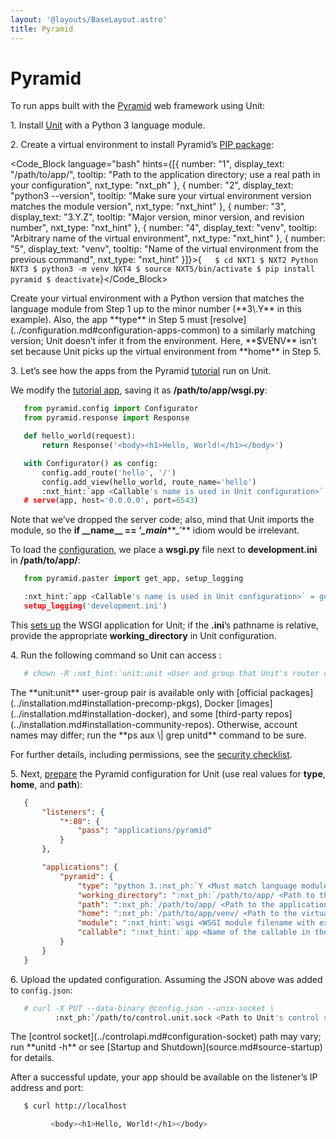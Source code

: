 ```yaml
---
layout: '@layouts/BaseLayout.astro'
title: Pyramid
---
```

# Pyramid

To run apps built with the [Pyramid](https://trypyramid.com) web framework using Unit:

1\. Install [Unit](../installation.md#installation-precomp-pkgs) with a Python 3 language module.

2\. Create a virtual environment to install Pyramid’s [PIP package](https://docs.pylonsproject.org/projects/pyramid/en/latest/narr/install.html#installing-pyramid-on-a-unix-system):

<Code_Block language="bash" hints={[{ number: "1", display_text: "/path/to/app/", tooltip: "Path to the application directory; use a real path in your configuration", nxt_type: "nxt_ph" }, { number: "2", display_text: "python3 --version", tooltip: "Make sure your virtual environment version matches the module version", nxt_type: "nxt_hint" }, { number: "3", display_text: "3.Y.Z", tooltip: "Major version, minor version, and revision number", nxt_type: "nxt_hint" }, { number: "4", display_text: "venv", tooltip: "Arbitrary name of the virtual environment", nxt_type: "nxt_hint" }, { number: "5", display_text: "venv", tooltip: "Name of the virtual environment from the previous command", nxt_type: "nxt_hint" }]}>{`   $ cd NXT1
   $ NXT2
         Python NXT3
   $ python3 -m venv NXT4
   $ source NXT5/bin/activate
   $ pip install pyramid
   $ deactivate`}</Code_Block>

<Note type="warning">
Create your virtual environment with a Python version that matches the language module from Step 1 up to the minor number (**3\.Y** in this example). Also, the app **type** in Step 5 must [resolve](../configuration.md#configuration-apps-common) to a similarly matching version; Unit doesn’t infer it from the environment.
</Note>

<Note type="note">
Here, **$VENV** isn’t set because Unit picks up the virtual environment from **home** in Step 5.
</Note>

3\. Let’s see how the apps from the Pyramid [tutorial](https://docs.pylonsproject.org/projects/pyramid/en/latest/quick_tutorial) run on Unit.

We modify the [tutorial app](https://docs.pylonsproject.org/projects/pyramid/en/latest/quick_tutorial/hello_world.html#steps), saving it as **/path/to/app/wsgi.py**:

```python
   from pyramid.config import Configurator
   from pyramid.response import Response

   def hello_world(request):
       return Response('<body><h1>Hello, World!</h1></body>')

   with Configurator() as config:
       config.add_route('hello', '/')
       config.add_view(hello_world, route_name='hello')
       :nxt_hint:`app <Callable's name is used in Unit configuration>` = config.make_wsgi_app()
   # serve(app, host='0.0.0.0', port=6543)
```

Note that we’ve dropped the server code; also, mind that Unit imports the module, so the **if \_\_name\_\_ == ‘*****\_main*****\_’** idiom would be irrelevant.

To load the [configuration](https://docs.pylonsproject.org/projects/pyramid/en/latest/quick_tutorial/ini.html), we place a **wsgi.py** file next to **development.ini** in **/path/to/app/**:

```python
   from pyramid.paster import get_app, setup_logging

   :nxt_hint:`app <Callable's name is used in Unit configuration>` = get_app('development.ini')
   setup_logging('development.ini')
```

This [sets up](https://docs.pylonsproject.org/projects/pyramid/en/latest/api/paster.html) the WSGI application for Unit; if the **.ini**’s pathname is relative, provide the appropriate **working\_directory** in Unit configuration.

4\. Run the following command so Unit can access :

```bash
   # chown -R :nxt_hint:`unit:unit <User and group that Unit's router runs as by default>` :nxt_ph:`/path/to/app/ <Path to the application files such as /data/www/app/; use a real path in your commands>`
```

<Note type="note">
The **unit:unit** user-group pair is available only with [official packages](../installation.md#installation-precomp-pkgs), Docker [images](../installation.md#installation-docker), and some [third-party repos](../installation.md#installation-community-repos). Otherwise, account names may differ; run the **ps aux \| grep unitd** command to be sure.
</Note>

For further details, including permissions, see the [security checklist](security.md#security-apps).

5\. Next, [prepare](../configuration.md#configuration-python) the Pyramid configuration for Unit (use real values for **type**, **home**, and **path**):

```json
   {
       "listeners": {
           "*:80": {
               "pass": "applications/pyramid"
           }
       },

       "applications": {
           "pyramid": {
               "type": "python 3.:nxt_ph:`Y <Must match language module version and virtual environment version>`",
               "working_directory": ":nxt_ph:`/path/to/app/ <Path to the application directory; use a real path in your configuration>`",
               "path": ":nxt_ph:`/path/to/app/ <Path to the application directory; use a real path in your configuration>`",
               "home": ":nxt_ph:`/path/to/app/venv/ <Path to the virtual environment, if any>`",
               "module": ":nxt_hint:`wsgi <WSGI module filename with extension omitted>`",
               "callable": ":nxt_hint:`app <Name of the callable in the module to run>`"
           }
       }
   }
```

6\. Upload the updated configuration.  Assuming the JSON above was added to `config.json`:

```bash
   # curl -X PUT --data-binary @config.json --unix-socket \
          :nxt_ph:`/path/to/control.unit.sock <Path to Unit's control socket in your installation>` :nxt_hint:`http://localhost/config/ <Path to the config section in Unit's control API>`
```

<Note type="note">
The [control socket](../controlapi.md#configuration-socket) path may vary; run **unitd -h** or see [Startup and Shutdown](source.md#source-startup) for details.
</Note>

After a successful update, your app should be available on the listener’s IP address and port:

```bash
   $ curl http://localhost

         <body><h1>Hello, World!</h1></body>
```